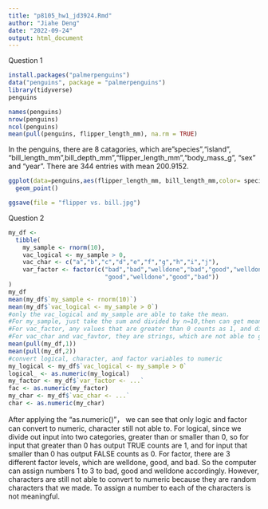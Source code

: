```yaml
---
title: "p8105_hw1_jd3924.Rmd"
author: "Jiahe Deng"
date: "2022-09-24"
output: html_document
---
```

Question 1
```r
install.packages("palmerpenguins")
data("penguins", package = "palmerpenguins")
library(tidyverse)
penguins
```
```r
names(penguins)
nrow(penguins)
ncol(penguins)
mean(pull(penguins, flipper_length_mm), na.rm = TRUE)
```
In the penguins, there are 8 catagories, which are"species","island", "bill_length_mm",bill_depth_mm","flipper_length_mm","body_mass_g", "sex" and "year". There are 344 entries with mean 200.9152. 
```r
ggplot(data=penguins,aes(flipper_length_mm, bill_length_mm,color= species)) +
  geom_point()
```
```r
ggsave(file = "flipper vs. bill.jpg")
```

Question 2
```r
my_df <- 
  tibble(
    my_sample <- rnorm(10),
    vac_logical <- my_sample > 0,
    vac_char <- c("a","b","c","d","e","f","g","h","i","j"),
    var_factor <- factor(c("bad","bad","welldone","bad","good","welldone",
                           "good","welldone","good","bad"))
)
my_df
mean(my_df$`my_sample <- rnorm(10)`)
mean(my_df$`vac_logical <- my_sample > 0`)
#only the vac_logical and my_sample are able to take the mean. 
#For my_sample, just take the sum and divided by n=10,then can get mean
#For vac_factor, any values that are greater than 0 counts as 1, and divided by n=10, then can get mean
#For vac_char and vac_favtor, they are strings, which are not able to get the mean
mean(pull(my_df,1))
mean(pull(my_df,2))
#convert logical, character, and factor variables to numeric
my_logical <- my_df$`vac_logical <- my_sample > 0`
logical_ <- as.numeric(my_logical)
my_factor <- my_df$`var_factor <- ...`
fac <- as.numeric(my_factor)
my_char <- my_df$`vac_char <- ...`
char <- as.numeric(my_char)
```
After applying the "as.numeric()"， we can see that only logic and factor can convert to numeric, character still not able to. For logical, since we divide out input into two categories, greater than or smaller than 0, so for input that greater than 0 has output TRUE counts are 1, and for input that smaller than 0 has output FALSE counts as 0. For factor, there are 3 different factor levels, which are welldone, good, and bad. So the computer can assign numbers 1 to 3 to bad, good and welldone accordingly. However, characters are still not able to convert to numeric because they are random characters that we made. To assign a number to each of the characters is not meaningful.
